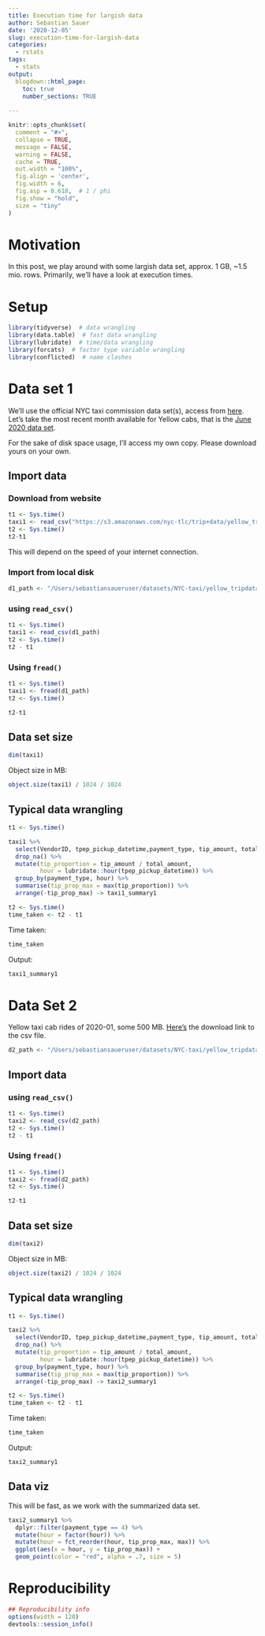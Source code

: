 ```yaml
---
title: Execution time for largish data
author: Sebastian Sauer
date: '2020-12-05'
slug: execution-time-for-largish-data
categories:
  - rstats
tags:
  - stats
output:
  blogdown::html_page:
    toc: true
    number_sections: TRUE
    
---
```



```r
knitr::opts_chunk$set(
  comment = "#>",
  collapse = TRUE,
  message = FALSE,
  warning = FALSE,
  cache = TRUE,
  out.width = "100%",
  fig.align = 'center',
  fig.width = 6,
  fig.asp = 0.618,  # 1 / phi
  fig.show = "hold",
  size = "tiny"
)
```



# Motivation


In this post, we play around with some largish data set, approx. 1 GB, ~1.5 mio. rows. Primarily, we'll have a look at execution times.


# Setup


```r
library(tidyverse)  # data wrangling
library(data.table)  # fast data wrangling
library(lubridate)  # time/data wrangling
library(forcats)  # factor type variable wrangling
library(conflicted)  # name clashes
```


# Data set 1


We'll use the official NYC taxi commission data set(s), access from [here](https://www1.nyc.gov/site/tlc/about/tlc-trip-record-data.page). Let's take the most recent month available for Yellow cabs, that is the [June 2020 data set](https://s3.amazonaws.com/nyc-tlc/trip+data/yellow_tripdata_2020-06.csv).

For the sake of disk space usage, I'll access my own copy. Please download yours on your own.



## Import data


### Download from website

```r
t1 <- Sys.time()
taxi1 <- read_csv("https://s3.amazonaws.com/nyc-tlc/trip+data/yellow_tripdata_2020-06.csv")
t2 <- Sys.time()
t2-t1
```


  

This will depend on the speed of your internet connection.

### Import from local disk


```r
d1_path <- "/Users/sebastiansaueruser/datasets/NYC-taxi/yellow_tripdata_2020-06.csv"
```

### using `read_csv()`

```r
t1 <- Sys.time()
taxi1 <- read_csv(d1_path)
t2 <- Sys.time()
t2 - t1
```


### Using `fread()`


```r
t1 <- Sys.time()
taxi1 <- fread(d1_path)
t2 <- Sys.time()

t2-t1

```

## Data set size

```r
dim(taxi1)
```

Object size in MB:

```r
object.size(taxi1) / 1024 / 1024
```



## Typical data wrangling

```r
t1 <- Sys.time()

taxi1 %>% 
  select(VendorID, tpep_pickup_datetime,payment_type, tip_amount, total_amount) %>%
  drop_na() %>% 
  mutate(tip_proportion = tip_amount / total_amount,
         hour = lubridate::hour(tpep_pickup_datetime)) %>% 
  group_by(payment_type, hour) %>% 
  summarise(tip_prop_max = max(tip_proportion)) %>% 
  arrange(-tip_prop_max) -> taxi1_summary1

t2 <- Sys.time()
time_taken <- t2 - t1
```



Time taken:

```r
time_taken
```


Output:

```r
taxi1_summary1
```





# Data Set 2


Yellow taxi cab rides of 2020-01, some 500 MB. [Here's](https://s3.amazonaws.com/nyc-tlc/trip+data/yellow_tripdata_2020-01.csv) the download link to the csv file.


```r
d2_path <- "/Users/sebastiansaueruser/datasets/NYC-taxi/yellow_tripdata_2020-01.csv"
```


## Import data 

### using `read_csv()`

```r
t1 <- Sys.time()
taxi2 <- read_csv(d2_path)
t2 <- Sys.time()
t2 - t1
```


### Using `fread()`


```r
t1 <- Sys.time()
taxi2 <- fread(d2_path)
t2 <- Sys.time()

t2-t1

```




## Data set size

```r
dim(taxi2)
```



Object size in MB:

```r
object.size(taxi2) / 1024 / 1024
```


## Typical data wrangling

```r
t1 <- Sys.time()

taxi2 %>% 
  select(VendorID, tpep_pickup_datetime,payment_type, tip_amount, total_amount) %>%
  drop_na() %>% 
  mutate(tip_proportion = tip_amount / total_amount,
         hour = lubridate::hour(tpep_pickup_datetime)) %>% 
  group_by(payment_type, hour) %>% 
  summarise(tip_prop_max = max(tip_proportion)) %>% 
  arrange(-tip_prop_max) -> taxi2_summary1

t2 <- Sys.time()
time_taken <- t2 - t1
```

Time taken:

```r
time_taken
```


Output:

```r
taxi2_summary1
```


## Data viz

This will be fast, as we work with the summarized data set.


```r
taxi2_summary1 %>% 
  dplyr::filter(payment_type == 4) %>% 
  mutate(hour = factor(hour)) %>% 
  mutate(hour = fct_reorder(hour, tip_prop_max, max)) %>%
  ggplot(aes(x = hour, y = tip_prop_max)) +
  geom_point(color = "red", alpha = .7, size = 5) 
```







# Reproducibility

```r
## Reproducibility info
options(width = 120)
devtools::session_info()
```